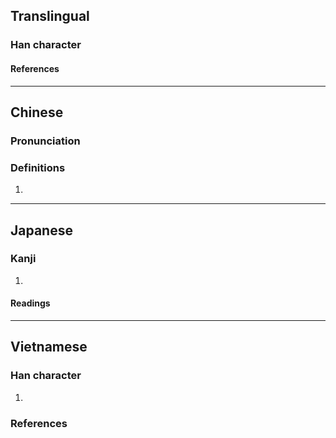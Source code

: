 {{also|木綿}}
{{character info/new}}
==Translingual==

===Han character===
{{Han char|rn=75|rad=木|as=14|sn=18|four=|canj=DVFB|ids=⿰木綿}}

====References====
{{Han ref|kx=0558.250|dkj=15723|dj=0948.010|hdz=21311.120|uh=6AB0}}

----

==Chinese==
{{zh-forms}}

===Pronunciation===
{{zh-pron
|m=mián
|m-s=
|c=min4
|c-t=
}}

===Definitions===
{{zh-hanzi}}

# {{rfdef|zh}}

----

==Japanese==

===Kanji===
{{ja-kanji|grade=|rs=木14}}

# {{rfdef|ja|sort=木14}}

====Readings====
{{ja-readings
|goon=めん
|kanon=べん
|kun=とちゆ.う-<とち.ゆふ-
}}

----

==Vietnamese==

===Han character===
{{vi-readings|rs=木14|nom=gạo-gdhn}}

# {{vi-Nom form of|gạo|[[cotton tree]]}}

===References===
<references/>